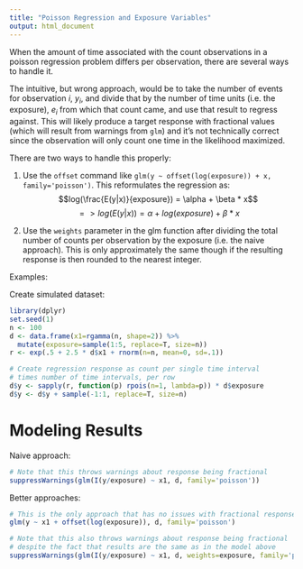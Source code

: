 ```yaml
---
title: "Poisson Regression and Exposure Variables"
output: html_document
---
```


When the amount of time associated with the count observations in a poisson regression problem differs per observation, there are several ways to handle it.

The intuitive, but wrong approach, would be to take the number of events for observation $i$, $y_i$, and divide that by the number of time units (i.e. the exposure), $e_i$ from which that count came, and use that result to regress against.  This will likely produce a target response with fractional values (which will result from warnings from ```glm```) and it's not technically correct since the observation will only count one time in the likelihood maximized.

There are two ways to handle this properly:

1. Use the ```offset``` command like ```glm(y ~ offset(log(exposure)) + x, family='poisson')```.  This reformulates the regression as: $$log(\frac{E(y|x)}{exposure}) = \alpha + \beta * x$$
$$=> log(E(y|x)) = \alpha + log(exposure) + \beta * x$$

2. Use the ```weights``` parameter in the glm function after dividing the total number of counts per observation by the exposure (i.e. the naive approach).  This is only approximately the same though if the resulting response is then rounded to the nearest integer.

Examples:

Create simulated dataset:

```r
library(dplyr)
set.seed(1)
n <- 100
d <- data.frame(x1=rgamma(n, shape=2)) %>%
  mutate(exposure=sample(1:5, replace=T, size=n)) 
r <- exp(.5 + 2.5 * d$x1 + rnorm(n=n, mean=0, sd=.1))

# Create regression response as count per single time interval
# times number of time intervals, per row
d$y <- sapply(r, function(p) rpois(n=1, lambda=p)) * d$exposure
d$y <- d$y + sample(-1:1, replace=T, size=n)
```

# Modeling Results

Naive approach:

```r
# Note that this throws warnings about response being fractional
suppressWarnings(glm(I(y/exposure) ~ x1, d, family='poisson'))
```

Better approaches:

```r
# This is the only approach that has no issues with fractional responses
glm(y ~ x1 + offset(log(exposure)), d, family='poisson')
```

```r
# Note that this also throws warnings about response being fractional
# despite the fact that results are the same as in the model above
suppressWarnings(glm(I(y/exposure) ~ x1, d, weights=exposure, family='poisson'))
```